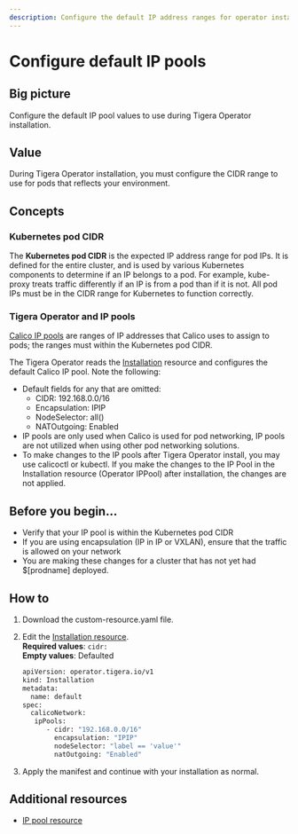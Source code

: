 ```yaml
---
description: Configure the default IP address ranges for operator installation.
---
```


# Configure default IP pools

## Big picture

Configure the default IP pool values to use during Tigera Operator installation.

## Value

During Tigera Operator installation, you must configure the CIDR range to use for pods that reflects your environment.

## Concepts

### Kubernetes pod CIDR

The **Kubernetes pod CIDR** is the expected IP address range for pod IPs. It is defined for the entire cluster, and is used by various Kubernetes components to determine if an IP belongs to a pod. For example, kube-proxy treats traffic differently if an IP is from a pod than if it is not. All pod IPs must be in the CIDR range for Kubernetes to function correctly.

### Tigera Operator and IP pools

[Calico IP pools](../../reference/resources/ippool.mdx) are ranges of IP addresses that Calico uses to assign to pods; the ranges must within the Kubernetes pod CIDR.

The Tigera Operator reads the [Installation](../../reference/installation/api.mdx#operator.tigera.io/v1.Installation)
resource and configures the default Calico IP pool. Note the following:

- Default fields for any that are omitted:
  - CIDR: 192.168.0.0/16
  - Encapsulation: IPIP
  - NodeSelector: all()
  - NATOutgoing: Enabled
- IP pools are only used when Calico is used for pod networking, IP pools are not utilized when using other pod networking solutions.
- To make changes to the IP pools after Tigera Operator install, you may use calicoctl or kubectl. If you make the changes to the IP Pool in the Installation resource (Operator IPPool) after installation, the changes are not applied.

## Before you begin...

- Verify that your IP pool is within the Kubernetes pod CIDR
- If you are using encapsulation (IP in IP or VXLAN), ensure that the traffic is allowed on your network
- You are making these changes for a cluster that has not yet had $[prodname] deployed.

## How to

1. Download the custom-resource.yaml file.
1. Edit the [Installation resource](../../reference/installation/api.mdx#operator.tigera.io/v1.Installation).  
   **Required values**: `cidr:`  
   **Empty values**: Defaulted

   ```bash
   apiVersion: operator.tigera.io/v1
   kind: Installation
   metadata:
     name: default
   spec:
     calicoNetwork:
      ipPools:
         - cidr: "192.168.0.0/16"
           encapsulation: "IPIP"
           nodeSelector: "label == 'value'"
           natOutgoing: "Enabled"
   ```

1. Apply the manifest and continue with your installation as normal.

## Additional resources

- [IP pool resource](../../reference/resources/ippool.mdx)

<!--TODO-XREFS-CC
- Use [calicoctl](/reference/clis/calicoctl/index) or `kubectl` to edit the IPPool resource.
-->

